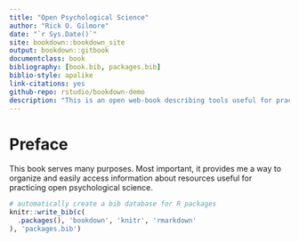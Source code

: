 ```yaml
--- 
title: "Open Psychological Science"
author: "Rick O. Gilmore"
date: "`r Sys.Date()`"
site: bookdown::bookdown_site
output: bookdown::gitbook
documentclass: book
bibliography: [book.bib, packages.bib]
biblio-style: apalike
link-citations: yes
github-repo: rstudio/bookdown-demo
description: "This is an open web-book describing tools useful for practicing open psychological science."
---
```


# Preface

This book serves many purposes. Most important, it provides me a way to organize and easily access information about resources useful for practicing open psychological science.

```r
# automatically create a bib database for R packages
knitr::write_bib(c(
  .packages(), 'bookdown', 'knitr', 'rmarkdown'
), 'packages.bib')
```
